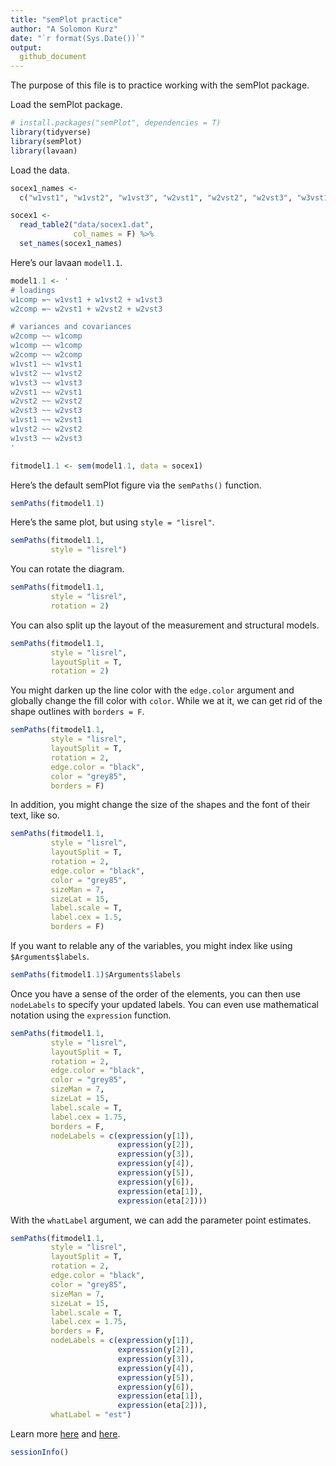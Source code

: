 ```yaml
---
title: "semPlot practice"
author: "A Solomon Kurz"
date: "`r format(Sys.Date())`"
output:
  github_document
---
```


The purpose of this file is to practice working with the semPlot package.

Load the semPlot package.

```r
# install.packages("semPlot", dependencies = T)
library(tidyverse)
library(semPlot)
library(lavaan)
```

Load the data.

```r
socex1_names <- 
  c("w1vst1", "w1vst2", "w1vst3", "w2vst1", "w2vst2", "w2vst3", "w3vst1", "w3vst2", "w3vst3", "w1unw1", "w1unw2", "w1unw3", "w2unw1", "w2unw2", "w2unw3", "w3unw1", "w3unw2", "w3unw3", "w1dboth","w1dsad", "w1dblues", "w1ddep", "w2dboth", "w2dsad","w2dblues", "w2ddep", "w3dboth", "w3dsad", "w3dblues", "w3ddep", "w1marr2", "w1happy", "w1enjoy", "w1satis", "w1joyful", "w1please", "w2happy", "w2enjoy", "w2satis", "w2joyful", "w2please", "w3happy", "w3enjoy", "w3satis", "w3joyful", "w3please", "w1lea", "w2lea", "w3lea")

socex1 <- 
  read_table2("data/socex1.dat",
              col_names = F) %>% 
  set_names(socex1_names)
```

Here's our lavaan `model1.1`.

```r
model1.1 <- '
# loadings
w1comp =~ w1vst1 + w1vst2 + w1vst3
w2comp =~ w2vst1 + w2vst2 + w2vst3

# variances and covariances
w2comp ~~ w1comp
w1comp ~~ w1comp
w2comp ~~ w2comp
w1vst1 ~~ w1vst1
w1vst2 ~~ w1vst2
w1vst3 ~~ w1vst3
w2vst1 ~~ w2vst1
w2vst2 ~~ w2vst2
w2vst3 ~~ w2vst3
w1vst1 ~~ w2vst1
w1vst2 ~~ w2vst2
w1vst3 ~~ w2vst3
'

fitmodel1.1 <- sem(model1.1, data = socex1)
```

Here's the default semPlot figure via the `semPaths()` function.

```r
semPaths(fitmodel1.1)
```

Here's the same plot, but using `style = "lisrel"`.

```r
semPaths(fitmodel1.1,
         style = "lisrel")
```

You can rotate the diagram.

```r
semPaths(fitmodel1.1,
         style = "lisrel",
         rotation = 2)
```

You can also split up the layout of the measurement and structural models.

```r
semPaths(fitmodel1.1,
         style = "lisrel",
         layoutSplit = T,
         rotation = 2)
```

You might darken up the line color with the `edge.color` argument and globally change the fill color with `color`. While we at it, we can get rid of the shape outlines with `borders = F`.

```r
semPaths(fitmodel1.1,
         style = "lisrel",
         layoutSplit = T,
         rotation = 2,
         edge.color = "black",
         color = "grey85",
         borders = F)
```

In addition, you might change the size of the shapes and the font of their text, like so.

```r
semPaths(fitmodel1.1,
         style = "lisrel",
         layoutSplit = T,
         rotation = 2,
         edge.color = "black",
         color = "grey85",
         sizeMan = 7,
         sizeLat = 15,
         label.scale = T,
         label.cex = 1.5,
         borders = F)
```

If you want to relable any of the variables, you might index like using `$Arguments$labels`.
```r
semPaths(fitmodel1.1)$Arguments$labels
```

Once you have a sense of the order of the elements, you can then use `nodeLabels` to specify your updated labels. You can even use mathematical notation using the `expression` function.
```r
semPaths(fitmodel1.1,
         style = "lisrel",
         layoutSplit = T,
         rotation = 2,
         edge.color = "black",
         color = "grey85",
         sizeMan = 7,
         sizeLat = 15,
         label.scale = T,
         label.cex = 1.75,
         borders = F,
         nodeLabels = c(expression(y[1]), 
                        expression(y[2]),
                        expression(y[3]),
                        expression(y[4]),
                        expression(y[5]),
                        expression(y[6]),
                        expression(eta[1]),
                        expression(eta[2])))
```

With the `whatLabel` argument, we can add the parameter point estimates.

```r
semPaths(fitmodel1.1,
         style = "lisrel",
         layoutSplit = T,
         rotation = 2,
         edge.color = "black",
         color = "grey85",
         sizeMan = 7,
         sizeLat = 15,
         label.scale = T,
         label.cex = 1.75,
         borders = F,
         nodeLabels = c(expression(y[1]), 
                        expression(y[2]),
                        expression(y[3]),
                        expression(y[4]),
                        expression(y[5]),
                        expression(y[6]),
                        expression(eta[1]),
                        expression(eta[2])),
         whatLabel = "est")
```

Learn more [here](http://www.sachaepskamp.com/files/semPlot.pdf) and [here](http://sachaepskamp.com/documentation/semPlot/semPaths.html).

```r
sessionInfo()
```

